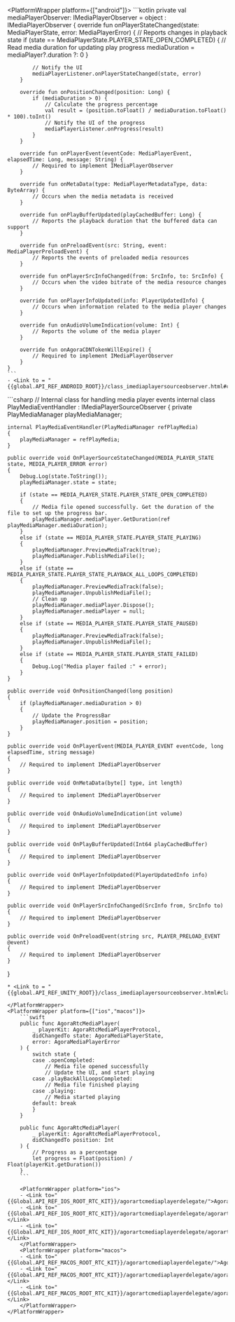 <PlatformWrapper platform={["android"]}>
    ```kotlin
    private val mediaPlayerObserver: IMediaPlayerObserver = object : IMediaPlayerObserver {
        override fun onPlayerStateChanged(state: MediaPlayerState, error: MediaPlayerError) {
            // Reports changes in playback state
            if (state == MediaPlayerState.PLAYER_STATE_OPEN_COMPLETED) {
                // Read media duration for updating play progress
                mediaDuration = mediaPlayer?.duration ?: 0
            }

            // Notify the UI
            mediaPlayerListener.onPlayerStateChanged(state, error)
        }

        override fun onPositionChanged(position: Long) {
            if (mediaDuration > 0) {
                // Calculate the progress percentage
                val result = (position.toFloat() / mediaDuration.toFloat() * 100).toInt()
                // Notify the UI of the progress
                mediaPlayerListener.onProgress(result)
            }
        }

        override fun onPlayerEvent(eventCode: MediaPlayerEvent, elapsedTime: Long, message: String) {
            // Required to implement IMediaPlayerObserver
        }

        override fun onMetaData(type: MediaPlayerMetadataType, data: ByteArray) {
            // Occurs when the media metadata is received
        }

        override fun onPlayBufferUpdated(playCachedBuffer: Long) {
            // Reports the playback duration that the buffered data can support
        }

        override fun onPreloadEvent(src: String, event: MediaPlayerPreloadEvent) {
            // Reports the events of preloaded media resources
        }

        override fun onPlayerSrcInfoChanged(from: SrcInfo, to: SrcInfo) {
            // Occurs when the video bitrate of the media resource changes
        }

        override fun onPlayerInfoUpdated(info: PlayerUpdatedInfo) {
            // Occurs when information related to the media player changes
        }

        override fun onAudioVolumeIndication(volume: Int) {
            // Reports the volume of the media player
        }

        override fun onAgoraCDNTokenWillExpire() {
            // Required to implement IMediaPlayerObserver
        }
    }    
    ```
    - <Link to = "{{global.API_REF_ANDROID_ROOT}}/class_imediaplayersourceobserver.html#class_imediaplayersourceobserver">IMediaPlayerObserver</Link>
</PlatformWrapper>
<PlatformWrapper platform="unity">
```csharp
// Internal class for handling media player events
internal class PlayMediaEventHandler : IMediaPlayerSourceObserver
{
    private PlayMediaManager playMediaManager;

    internal PlayMediaEventHandler(PlayMediaManager refPlayMedia)
    {
        playMediaManager = refPlayMedia;
    }

    public override void OnPlayerSourceStateChanged(MEDIA_PLAYER_STATE state, MEDIA_PLAYER_ERROR error)
    {
        Debug.Log(state.ToString());
        playMediaManager.state = state;

        if (state == MEDIA_PLAYER_STATE.PLAYER_STATE_OPEN_COMPLETED)
        {
            // Media file opened successfully. Get the duration of the file to set up the progress bar.
            playMediaManager.mediaPlayer.GetDuration(ref playMediaManager.mediaDuration);
        }
        else if (state == MEDIA_PLAYER_STATE.PLAYER_STATE_PLAYING)
        {
            playMediaManager.PreviewMediaTrack(true);
            playMediaManager.PublishMediaFile();
        }
        else if (state == MEDIA_PLAYER_STATE.PLAYER_STATE_PLAYBACK_ALL_LOOPS_COMPLETED)
        {
            playMediaManager.PreviewMediaTrack(false);
            playMediaManager.UnpublishMediaFile();
            // Clean up
            playMediaManager.mediaPlayer.Dispose();
            playMediaManager.mediaPlayer = null;
        }
        else if (state == MEDIA_PLAYER_STATE.PLAYER_STATE_PAUSED)
        {
            playMediaManager.PreviewMediaTrack(false);
            playMediaManager.UnpublishMediaFile();
        }
        else if (state == MEDIA_PLAYER_STATE.PLAYER_STATE_FAILED)
        {
            Debug.Log("Media player failed :" + error);
        }
    }

    public override void OnPositionChanged(long position)
    {
        if (playMediaManager.mediaDuration > 0)
        {
            // Update the ProgressBar
            playMediaManager.position = position;
        }
    }

    public override void OnPlayerEvent(MEDIA_PLAYER_EVENT eventCode, long elapsedTime, string message)
    {
        // Required to implement IMediaPlayerObserver
    }

    public override void OnMetaData(byte[] type, int length)
    {
        // Required to implement IMediaPlayerObserver
    }

    public override void OnAudioVolumeIndication(int volume)
    {
        // Required to implement IMediaPlayerObserver
    }

    public override void OnPlayBufferUpdated(Int64 playCachedBuffer)
    {
        // Required to implement IMediaPlayerObserver
    }

    public override void OnPlayerInfoUpdated(PlayerUpdatedInfo info)
    {
        // Required to implement IMediaPlayerObserver
    }

    public override void OnPlayerSrcInfoChanged(SrcInfo from, SrcInfo to)
    {
        // Required to implement IMediaPlayerObserver
    }

    public override void OnPreloadEvent(string src, PLAYER_PRELOAD_EVENT @event)
    {
        // Required to implement IMediaPlayerObserver
    }
}
```
* <Link to = "{{global.API_REF_UNITY_ROOT}}/class_imediaplayersourceobserver.html#class_imediaplayersourceobserver">IMediaPlayerSourceObserver</Link>

</PlatformWrapper>
<PlatformWrapper platform={["ios","macos"]}>
    ```swift
    public func AgoraRtcMediaPlayer(
        _ playerKit: AgoraRtcMediaPlayerProtocol,
        didChangedTo state: AgoraMediaPlayerState,
        error: AgoraMediaPlayerError
    ) {
        switch state {
        case .openCompleted:
            // Media file opened successfully
            // Update the UI, and start playing
        case .playBackAllLoopsCompleted:
            // Media file finished playing
        case .playing:
            // Media started playing
        default: break
        }
    }

    public func AgoraRtcMediaPlayer(
        _ playerKit: AgoraRtcMediaPlayerProtocol,
        didChangedTo position: Int
    ) {
        // Progress as a percentage
        let progress = Float(position) / Float(playerKit.getDuration())
    }
    ```

    <PlatformWrapper platform="ios">
    - <Link to="{{Global.API_REF_IOS_ROOT_RTC_KIT}}/agorartcmediaplayerdelegate/">AgoraRtcMediaPlayerDelegate</Link>
    - <Link to="{{Global.API_REF_IOS_ROOT_RTC_KIT}}/agorartcmediaplayerdelegate/agorartcmediaplayer(_:didchangedto:error:)">AgoraRtcMediaPlayer(_:didChangedTo:error:)</Link>
    - <Link to="{{Global.API_REF_IOS_ROOT_RTC_KIT}}/agorartcmediaplayerdelegate/agorartcmediaplayer(_:didchangedto)">AgoraRtcMediaPlayer(_:didChangedTo:)</Link>
    </PlatformWrapper>
    <PlatformWrapper platform="macos">
    - <Link to="{{Global.API_REF_MACOS_ROOT_RTC_KIT}}/agorartcmediaplayerdelegate/">AgoraRtcMediaPlayerDelegate</Link>
    - <Link to="{{Global.API_REF_MACOS_ROOT_RTC_KIT}}/agorartcmediaplayerdelegate/agorartcmediaplayer(_:didchangedto:error:)">AgoraRtcMediaPlayer(_:didChangedTo:error:)</Link>
    - <Link to="{{Global.API_REF_MACOS_ROOT_RTC_KIT}}/agorartcmediaplayerdelegate/agorartcmediaplayer(_:didchangedto)">AgoraRtcMediaPlayer(_:didChangedTo:)</Link>
    </PlatformWrapper>
</PlatformWrapper>